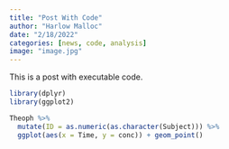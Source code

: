 ```yaml
---
title: "Post With Code"
author: "Harlow Malloc"
date: "2/18/2022"
categories: [news, code, analysis]
image: "image.jpg"
---
```


This is a post with executable code.

```r
library(dplyr)
library(ggplot2)
```

```r
Theoph %>%
  mutate(ID = as.numeric(as.character(Subject))) %>%
  ggplot(aes(x = Time, y = conc)) + geom_point()
```